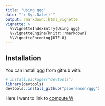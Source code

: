 ```yaml
---
title: "Using qgg"
date: "`r Sys.Date()`"
output: rmarkdown::html_vignette
vignette: >
  %\VignetteIndexEntry{Using qgg}
  %\VignetteEngine{knitr::rmarkdown}
  %\VignetteEncoding{UTF-8}
---
```



## Installation

You can install qgg from github with:

```r
# install.packages("devtools")
library(devtools)
devtools::install_github("psoerensen/qgg")
```

Here I want to link to [compute W](docs/articles/Compute_W.html)

